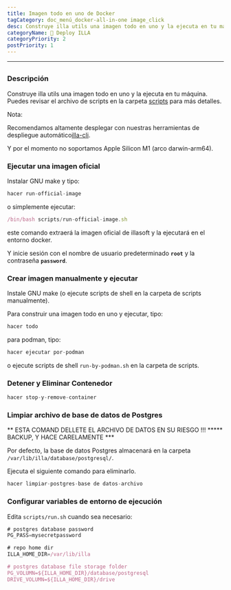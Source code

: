 ```yaml
---
title: Imagen todo en uno de Docker
tagCategory: doc_menú_docker-all-in-one image_click
desc: Construye illa utils una imagen todo en uno y la ejecuta en tu máquina.
categoryName: 👷 Deploy ILLA
categoryPriority: 2
postPriority: 1
---
```


* * *

## <h2 hidden>Imagen todo en uno de Docker</h2>

### Descripción

Construye illa utils una imagen todo en uno y la ejecuta en tu máquina. Puedes revisar el archivo de scripts en la carpeta [scripts](https://github.com/illacloud/deploy-illa-manually/blob/main/docker/scripts) para más detalles.

Nota:

Recomendamos altamente desplegar con nuestras herramientas de despliegue automático[illa-cli](https://github.com/illacloud/illa).

Y por el momento no soportamos Apple Silicon M1 (arco darwin-arm64).

### Ejecutar una imagen oficial

Instalar GNU make y tipo:

```jsx
hacer run-official-image
```

o simplemente ejecutar:

```jsx
/bin/bash scripts/run-official-image.sh
```

este comando extraerá la imagen oficial de illasoft y la ejecutará en el entorno docker.

Y inicie sesión con el nombre de usuario predeterminado **`root`** y la contraseña **`password`**.

### Crear imagen manualmente y ejecutar

Instale GNU make (o ejecute scripts de shell en la carpeta de scripts manualmente).

Para construir una imagen todo en uno y ejecutar, tipo:

```jsx
hacer todo
```

para podman, tipo:

```jsx
hacer ejecutar por-podman
```

o ejecute scripts de shell `run-by-podman.sh` en la carpeta de scripts.

### Detener y Eliminar Contenedor

```jsx
hacer stop-y-remove-container
```

### Limpiar archivo de base de datos de Postgres

** ESTA COMAND DELLETE EL ARCHIVO DE DATOS EN SU RIESGO !!! \*\*\*** BACKUP, Y HACE CARELAMENTE \*\*\*

Por defecto, la base de datos Postgres almacenará en la carpeta `/var/lib/illa/database/postgresql/`.

Ejecuta el siguiente comando para eliminarlo.

```jsx
hacer limpiar-postgres-base de datos-archivo
```

### Configurar variables de entorno de ejecución

Edita `scripts/run.sh` cuando sea necesario:

```jsx
# postgres database password
PG_PASS=mysecretpassword

# repo home dir
ILLA_HOME_DIR=/var/lib/illa

# postgres database file storage folder
PG_VOLUMN=${ILLA_HOME_DIR}/database/postgresql
DRIVE_VOLUMN=${ILLA_HOME_DIR}/drive
```
